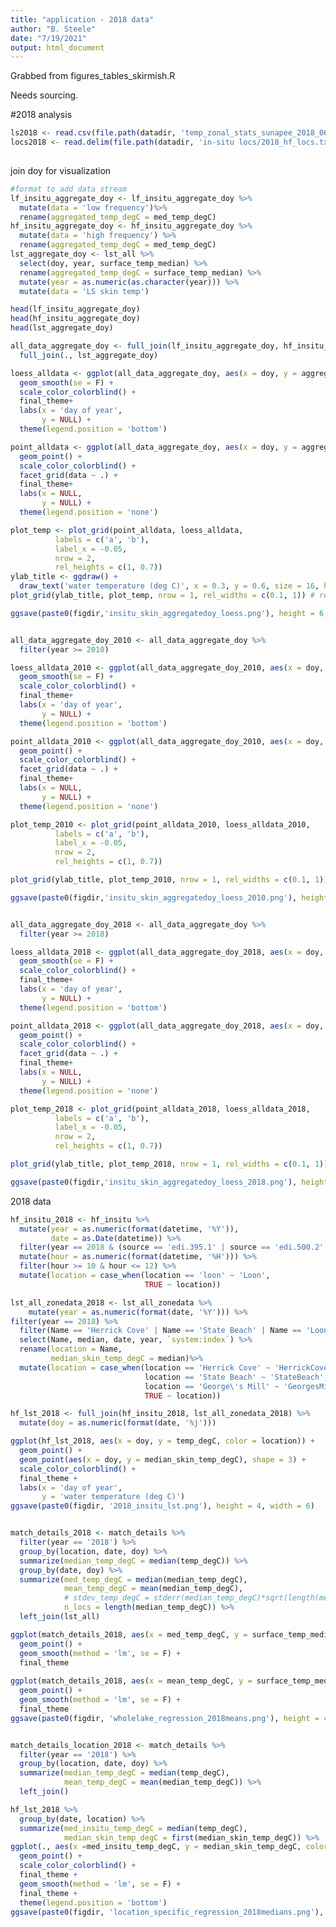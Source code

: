```yaml
---
title: "application - 2018 data"
author: "B. Steele"
date: "7/19/2021"
output: html_document
---
```


Grabbed from figures_tables_skirmish.R

Needs sourcing.

#2018 analysis
```r
ls2018 <- read.csv(file.path(datadir, 'temp_zonal_stats_sunapee_2018_06_16.csv'))
locs2018 <- read.delim(file.path(datadir, 'in-situ locs/2018_hf_locs.txt'), sep = ',')
 

```



join doy for visualization
```r
#format to add data stream
lf_insitu_aggregate_doy <- lf_insitu_aggregate_doy %>% 
  mutate(data = 'low frequency')%>% 
  rename(aggregated_temp_degC = med_temp_degC)
hf_insitu_aggregate_doy <- hf_insitu_aggregate_doy %>% 
  mutate(data = 'high frequency') %>% 
  rename(aggregated_temp_degC = med_temp_degC)
lst_aggregate_doy <- lst_all %>% 
  select(doy, year, surface_temp_median) %>%
  rename(aggregated_temp_degC = surface_temp_median) %>% 
  mutate(year = as.numeric(as.character(year))) %>% 
  mutate(data = 'LS skin temp')

head(lf_insitu_aggregate_doy)
head(hf_insitu_aggregate_doy)
head(lst_aggregate_doy)

all_data_aggregate_doy <- full_join(lf_insitu_aggregate_doy, hf_insitu_aggregate_doy) %>% 
  full_join(., lst_aggregate_doy) 

loess_alldata <- ggplot(all_data_aggregate_doy, aes(x = doy, y = aggregated_temp_degC, color = data)) +
  geom_smooth(se = F) +
  scale_color_colorblind() +
  final_theme+
  labs(x = 'day of year', 
       y = NULL) +
  theme(legend.position = 'bottom')

point_alldata <- ggplot(all_data_aggregate_doy, aes(x = doy, y = aggregated_temp_degC, color = data)) +
  geom_point() +
  scale_color_colorblind() +
  facet_grid(data ~ .) +
  final_theme+
  labs(x = NULL, 
       y = NULL) +
  theme(legend.position = 'none')

plot_temp <- plot_grid(point_alldata, loess_alldata, 
          labels = c('a', 'b'), 
          label_x = -0.05,
          nrow = 2,
          rel_heights = c(1, 0.7)) 
ylab_title <- ggdraw() +
  draw_text('water temperature (deg C)', x = 0.3, y = 0.6, size = 16, hjust = 0.5, vjust = 0.5, angle = 90, face = 'bold')
plot_grid(ylab_title, plot_temp, nrow = 1, rel_widths = c(0.1, 1)) # rel_heights values control title margins

ggsave(paste0(figdir,'insitu_skin_aggregatedoy_loess.png'), height = 6, width = 8)


all_data_aggregate_doy_2010 <- all_data_aggregate_doy %>% 
  filter(year >= 2010)

loess_alldata_2010 <- ggplot(all_data_aggregate_doy_2010, aes(x = doy, y = aggregated_temp_degC, color = data)) +
  geom_smooth(se = F) +
  scale_color_colorblind() +
  final_theme+
  labs(x = 'day of year', 
       y = NULL) +
  theme(legend.position = 'bottom')

point_alldata_2010 <- ggplot(all_data_aggregate_doy_2010, aes(x = doy, y = aggregated_temp_degC, color = data)) +
  geom_point() +
  scale_color_colorblind() +
  facet_grid(data ~ .) +
  final_theme+
  labs(x = NULL, 
       y = NULL) +
  theme(legend.position = 'none')

plot_temp_2010 <- plot_grid(point_alldata_2010, loess_alldata_2010, 
          labels = c('a', 'b'), 
          label_x = -0.05,
          nrow = 2,
          rel_heights = c(1, 0.7)) 

plot_grid(ylab_title, plot_temp_2010, nrow = 1, rel_widths = c(0.1, 1)) # rel_heights values control title margins

ggsave(paste0(figdir,'insitu_skin_aggregatedoy_loess_2010.png'), height = 6, width = 8)


all_data_aggregate_doy_2018 <- all_data_aggregate_doy %>% 
  filter(year >= 2018)

loess_alldata_2018 <- ggplot(all_data_aggregate_doy_2018, aes(x = doy, y = aggregated_temp_degC, color = data)) +
  geom_smooth(se = F) +
  scale_color_colorblind() +
  final_theme+
  labs(x = 'day of year', 
       y = NULL) +
  theme(legend.position = 'bottom')

point_alldata_2018 <- ggplot(all_data_aggregate_doy_2018, aes(x = doy, y = aggregated_temp_degC, color = data)) +
  geom_point() +
  scale_color_colorblind() +
  facet_grid(data ~ .) +
  final_theme+
  labs(x = NULL, 
       y = NULL) +
  theme(legend.position = 'none')

plot_temp_2018 <- plot_grid(point_alldata_2018, loess_alldata_2018, 
          labels = c('a', 'b'), 
          label_x = -0.05,
          nrow = 2,
          rel_heights = c(1, 0.7)) 

plot_grid(ylab_title, plot_temp_2018, nrow = 1, rel_widths = c(0.1, 1)) # rel_heights values control title margins

ggsave(paste0(figdir,'insitu_skin_aggregatedoy_loess_2018.png'), height = 6, width = 8)
```

2018 data

```r
hf_insitu_2018 <- hf_insitu %>% 
  mutate(year = as.numeric(format(datetime, '%Y')),
         date = as.Date(datetime)) %>% 
  filter(year == 2018 & (source == 'edi.395.1' | source == 'edi.500.2' | source == 'edi.499.2')) %>% 
  mutate(hour = as.numeric(format(datetime, '%H'))) %>% 
  filter(hour >= 10 & hour <= 12) %>% 
  mutate(location = case_when(location == 'loon' ~ 'Loon',
                              TRUE ~ location))

lst_all_zonedata_2018 <- lst_all_zonedata %>% 
    mutate(year = as.numeric(format(date, '%Y'))) %>% 
filter(year == 2018) %>% 
  filter(Name == 'Herrick Cove' | Name == 'State Beach' | Name == 'Loon' | Name == 'George\'s Mill') %>% 
  select(Name, median, date, year, `system:index`) %>% 
  rename(location = Name,
         median_skin_temp_degC = median)%>% 
  mutate(location = case_when(location == 'Herrick Cove' ~ 'HerrickCove',
                              location == 'State Beach' ~ 'StateBeach',
                              location == 'George\'s Mill' ~ 'GeorgesMills',
                              TRUE ~ location))

hf_lst_2018 <- full_join(hf_insitu_2018, lst_all_zonedata_2018) %>% 
  mutate(doy = as.numeric(format(date, '%j')))

ggplot(hf_lst_2018, aes(x = doy, y = temp_degC, color = location)) +
  geom_point() +
  geom_point(aes(x = doy, y = median_skin_temp_degC), shape = 3) +
  scale_color_colorblind() +
  final_theme +
  labs(x = 'day of year', 
       y = 'water temperature (deg C)')
ggsave(paste0(figdir, '2018_insitu_lst.png'), height = 4, width = 6)


match_details_2018 <- match_details %>% 
  filter(year == '2018') %>% 
  group_by(location, date, doy) %>% 
  summarize(median_temp_degC = median(temp_degC)) %>% 
  group_by(date, doy) %>% 
  summarize(med_temp_degC = median(median_temp_degC),
            mean_temp_degC = mean(median_temp_degC),
            # stdev_temp_degC = stderr(median_temp_degC)*sqrt(length(median_temp_degC)),
            n_locs = length(median_temp_degC)) %>% 
  left_join(lst_all)

ggplot(match_details_2018, aes(x = med_temp_degC, y = surface_temp_median)) +
  geom_point() +
  geom_smooth(method = 'lm', se = F) +
  final_theme
  
ggplot(match_details_2018, aes(x = mean_temp_degC, y = surface_temp_median)) +
  geom_point() +
  geom_smooth(method = 'lm', se = F) +
  final_theme 
ggsave(paste0(figdir, 'wholelake_regression_2018means.png'), height = 4, width = 4)


match_details_location_2018 <- match_details %>% 
  filter(year == '2018') %>% 
  group_by(location, date, doy) %>% 
  summarize(median_temp_degC = median(temp_degC),
            mean_temp_degC = mean(median_temp_degC)) %>% 
  left_join()

hf_lst_2018 %>% 
  group_by(date, location) %>% 
  summarize(med_insitu_temp_degC = median(temp_degC),
            median_skin_temp_degC = first(median_skin_temp_degC)) %>% 
ggplot(., aes(x =med_insitu_temp_degC, y = median_skin_temp_degC, color = location)) +
  geom_point() +
  scale_color_colorblind() +
  final_theme +
  geom_smooth(method = 'lm', se = F) +
  final_theme +
  theme(legend.position = 'bottom')
ggsave(paste0(figdir, 'location_specific_regression_2018medians.png'), height = 5.5, width = 5)


```

